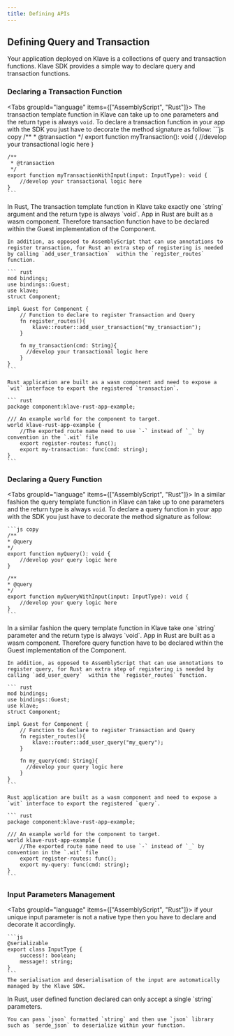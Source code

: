 ```yaml
---
title: Defining APIs
---
```





## Defining Query and Transaction

Your application deployed on Klave is a collections of query and transaction functions. Klave SDK provides a simple way to declare query and transaction functions.

### Declaring a Transaction Function
<Tabs groupId="language" items={["AssemblyScript", "Rust"]}>
  <Tab value="AssemblyScript">
    The transaction template function in Klave can take up to one parameters and the return type is always `void`.
    To declare a transaction function in your app with the SDK you just have to decorate the method signature as follow:
    ```js copy
    /**
     * @transaction
     */
    export function myTransaction(): void {
        //develop your transactional logic here
    }

    /**
     * @transaction
     */
    export function myTransactionWithInput(input: InputType): void {
        //develop your transactional logic here
    }
    ```
  </Tab>
  <Tab value="Rust">
    In Rust, The transaction template function in Klave take exactly one `string` argument and the return type is always `void`.
    App in Rust are built as a wasm component. Therefore transaction function have to be declared within the Guest implementation of the Component.
    
    In addition, as opposed to AssemblyScript that can use annotations to register transaction, for Rust an extra step of registering is needed by calling `add_user_transaction`  within the `register_routes` function.
    
    ``` rust
    mod bindings;
    use bindings::Guest;
    use klave;
    struct Component;

    impl Guest for Component {
        // Function to declare to register Transaction and Query
        fn register_routes(){
            klave::router::add_user_transaction("my_transaction");
        }

        fn my_transaction(cmd: String){
          //develop your transactional logic here
        }
    }
    ```

    Rust application are built as a wasm component and need to expose a `wit` interface to export the registered `transaction`.

    ``` rust
    package component:klave-rust-app-example;

    /// An example world for the component to target.
    world klave-rust-app-example {
        //The exported route name need to use `-` instead of `_` by convention in the `.wit` file
        export register-routes: func();
        export my-transaction: func(cmd: string);
    }
    ```
  </Tab>
</Tabs>

### Declaring a Query Function
<Tabs groupId="language" items={["AssemblyScript", "Rust"]}>
  <Tab value="AssemblyScript">
    In a similar fashion the query template function in Klave can take up to one parameters and the return type is always `void`.
    To declare a query function in your app with the SDK you just have to decorate the method signature as follow:

    ```js copy
    /**
    * @query
    */
    export function myQuery(): void {
        //develop your query logic here
    }

    /**
    * @query
    */
    export function myQueryWithInput(input: InputType): void {
        //develop your query logic here
    }
    ```
  </Tab>
  <Tab value="Rust">
    In a similar fashion the query template function in Klave take one `string` parameter and the return type is always `void`.
    App in Rust are built as a wasm component. Therefore query function have to be declared within the Guest implementation of the Component.
    
    In addition, as opposed to AssemblyScript that can use annotations to register query, for Rust an extra step of registering is needed by calling `add_user_query`  within the `register_routes` function.

    ``` rust
    mod bindings;
    use bindings::Guest;
    use klave;
    struct Component;

    impl Guest for Component {
        // Function to declare to register Transaction and Query
        fn register_routes(){
            klave::router::add_user_query("my_query");
        }

        fn my_query(cmd: String){
          //develop your query logic here
        }
    }
    ```

    Rust application are built as a wasm component and need to expose a `wit` interface to export the registered `query`.

    ``` rust
    package component:klave-rust-app-example;

    /// An example world for the component to target.
    world klave-rust-app-example {
        //The exported route name need to use `-` instead of `_` by convention in the `.wit` file
        export register-routes: func();
        export my-query: func(cmd: string);
    }
    ```
  </Tab>
</Tabs>

### Input Parameters Management

<Tabs groupId="language" items={["AssemblyScript", "Rust"]}>
  <Tab value="AssemblyScript">
    if your unique input parameter is not a native type then you have to declare and decorate it accordingly.

    ```js
    @serializable
    export class InputType {
        success!: boolean;
        message!: string;
    }
    ```
    The serialisation and deserialisation of the input are automatically managed by the Klave SDK.
  </Tab>
  <Tab value="Rust">
    In Rust, user defined function declared can only accept a single `string` parameters.
    
    You can pass `json` formatted `string` and then use `json` library such as `serde_json` to deserialize within your function.
  </Tab>
</Tabs>